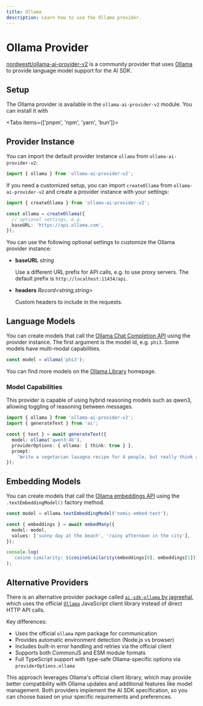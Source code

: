 ```yaml
---
title: Ollama
description: Learn how to use the Ollama provider.
---
```


# Ollama Provider

[nordwestt/ollama-ai-provider-v2](https://github.com/nordwestt/ollama-ai-provider-v2) is a community provider that uses [Ollama](https://ollama.com/) to provide language model support for the AI SDK.

## Setup

The Ollama provider is available in the `ollama-ai-provider-v2` module. You can install it with

<Tabs items={['pnpm', 'npm', 'yarn', 'bun']}>
  <Tab>
    <Snippet text="pnpm add ollama-ai-provider-v2" dark />
  </Tab>
  <Tab>
    <Snippet text="npm install ollama-ai-provider-v2" dark />
  </Tab>
  <Tab>
    <Snippet text="yarn add ollama-ai-provider-v2" dark />
  </Tab>

  <Tab>
    <Snippet text="bun add ollama-ai-provider-v2" dark />
  </Tab>
</Tabs>

## Provider Instance

You can import the default provider instance `ollama` from `ollama-ai-provider-v2`:

```ts
import { ollama } from 'ollama-ai-provider-v2';
```

If you need a customized setup, you can import `createOllama` from `ollama-ai-provider-v2` and create a provider instance with your settings:

```ts
import { createOllama } from 'ollama-ai-provider-v2';

const ollama = createOllama({
  // optional settings, e.g.
  baseURL: 'https://api.ollama.com',
});
```

You can use the following optional settings to customize the Ollama provider instance:

- **baseURL** _string_

  Use a different URL prefix for API calls, e.g. to use proxy servers.
  The default prefix is `http://localhost:11434/api`.

- **headers** _Record&lt;string,string&gt;_

  Custom headers to include in the requests.

## Language Models

You can create models that call the [Ollama Chat Completion API](https://github.com/ollama/ollama/blob/main/docs/api.md#generate-a-chat-completion) using the provider instance.
The first argument is the model id, e.g. `phi3`. Some models have multi-modal capabilities.

```ts
const model = ollama('phi3');
```

You can find more models on the [Ollama Library](https://ollama.com/library) homepage.

### Model Capabilities

This provider is capable of using hybrid reasoning models such as qwen3, allowing toggling of reasoning between messages.

```ts
import { ollama } from 'ollama-ai-provider-v2';
import { generateText } from 'ai';

const { text } = await generateText({
  model: ollama('qwen3:4b'),
  providerOptions: { ollama: { think: true } },
  prompt:
    'Write a vegetarian lasagna recipe for 4 people, but really think about it',
});
```

## Embedding Models

You can create models that call the [Ollama embeddings API](https://github.com/ollama/ollama/blob/main/docs/api.md#generate-embeddings)
using the `.textEmbeddingModel()` factory method.

```ts
const model = ollama.textEmbeddingModel('nomic-embed-text');

const { embeddings } = await embedMany({
  model: model,
  values: ['sunny day at the beach', 'rainy afternoon in the city'],
});

console.log(
  `cosine similarity: ${cosineSimilarity(embeddings[0], embeddings[1])}`,
);
```

 ## Alternative Providers

  There is an alternative provider package called [`ai-sdk-ollama` by jagreehal](https://github.com/jagreehal/ai-sdk-ollama), which uses the official
  [`Ollama`](https://www.npmjs.com/package/ollama) JavaScript client library instead of direct HTTP API calls.

  Key differences:
  - Uses the official `ollama` npm package for communication
  - Provides automatic environment detection (Node.js vs browser)
  - Includes built-in error handling and retries via the official client
  - Supports both CommonJS and ESM module formats
  - Full TypeScript support with type-safe Ollama-specific options via `providerOptions.ollama`

  This approach leverages Ollama's official client library, which may provide better compatibility with
  Ollama updates and additional features like model management. Both providers implement the AI SDK
  specification, so you can choose based on your specific requirements and preferences.